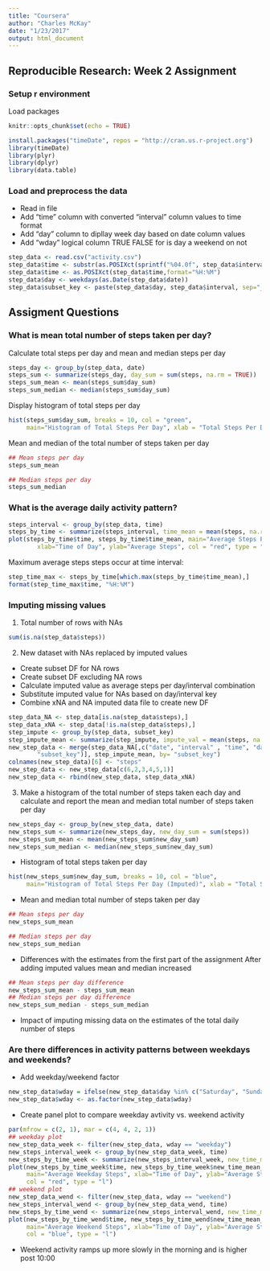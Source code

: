 ```yaml
---
title: "Coursera"
author: "Charles McKay"
date: "1/23/2017"
output: html_document
---
```


## Reproducible Research: Week 2 Assignment
### Setup r environment
Load packages

```r
knitr::opts_chunk$set(echo = TRUE)
```

```r
install.packages("timeDate", repos = "http://cran.us.r-project.org")
library(timeDate)
library(plyr)
library(dplyr)
library(data.table)
```

### Load and preprocess the data
* Read in file
* Add "time" column with converted "interval" column values to time format
* Add "day" column to dipllay week day based on date column values
* Add "wday" logical column TRUE FALSE for is day a weekend on not

```r
step_data <- read.csv("activity.csv")
step_data$time <- substr(as.POSIXct(sprintf("%04.0f", step_data$interval), format='%H%M'), 12, 16)
step_data$time <- as.POSIXct(step_data$time,format="%H:%M")
step_data$day <- weekdays(as.Date(step_data$date))
step_data$subset_key <- paste(step_data$day, step_data$interval, sep="_")
```

## Assigment Questions
### What is mean total number of steps taken per day?

Calculate total steps per day and mean and median steps per day

```r
steps_day <- group_by(step_data, date)
steps_sum <- summarize(steps_day, day_sum = sum(steps, na.rm = TRUE))
steps_sum_mean <- mean(steps_sum$day_sum)
steps_sum_median <- median(steps_sum$day_sum)
```

Display histogram of total steps per day

```r
hist(steps_sum$day_sum, breaks = 10, col = "green", 
     main="Histogram of Total Steps Per Day", xlab = "Total Steps Per Day")
```

Mean and median of the total number of steps taken per day
```r
## Mean steps per day
steps_sum_mean

## Median steps per day
steps_sum_median
```

### What is the average daily activity pattern?  
```r
steps_interval <- group_by(step_data, time)
steps_by_time <- summarize(steps_interval, time_mean = mean(steps, na.rm = TRUE))
plot(steps_by_time$time, steps_by_time$time_mean, main="Average Steps Per 5 Minute Interval",
        xlab="Time of Day", ylab="Average Steps", col = "red", type = "l")
```

Maximum average steps steps occur at time interval:
```r
step_time_max <- steps_by_time[which.max(steps_by_time$time_mean),]
format(step_time_max$time, "%H:%M")
```

### Imputing missing values
1. Total number of rows with NAs
```r
sum(is.na(step_data$steps))
```
2. New dataset with NAs replaced by imputed values
* Create subset DF for NA rows
* Create subset DF excluding NA rows
* Calculate imputed value as average steps per day/interval combination
* Substitute imputed value for NAs based on day/interval key
* Combine xNA and NA imputed data file to create new DF
```r
step_data_NA <- step_data[is.na(step_data$steps),]
step_data_xNA <- step_data[!is.na(step_data$steps),]
step_impute <- group_by(step_data, subset_key)
step_impute_mean <- summarize(step_impute, impute_val = mean(steps, na.rm = TRUE))
new_step_data <- merge(step_data_NA[,c("date", "interval" , "time", "day", 
        "subset_key")], step_impute_mean, by= "subset_key")
colnames(new_step_data)[6] <- "steps"
new_step_data <- new_step_data[c(6,2,3,4,5,1)]
new_step_data <- rbind(new_step_data, step_data_xNA)

```

3. Make a histogram of the total number of steps taken each day and
calculate and report the mean and median total number of steps taken per day
```r
new_steps_day <- group_by(new_step_data, date)
new_steps_sum <- summarize(new_steps_day, new_day_sum = sum(steps))
new_steps_sum_mean <- mean(new_steps_sum$new_day_sum)
new_steps_sum_median <- median(new_steps_sum$new_day_sum)
```
* Histogram of total steps taken per day
```r
hist(new_steps_sum$new_day_sum, breaks = 10, col = "blue", 
     main="Histogram of Total Steps Per Day (Imputed)", xlab = "Total Steps Per Day (Imputed)")
```

* Mean and median total number of steps taken per day
```r
## Mean steps per day
new_steps_sum_mean

## Median steps per day
new_steps_sum_median
```

* Differences with the estimates from the first part of the assignment 
After adding imputed values mean and median increased
```r
## Mean steps per day difference
new_steps_sum_mean - steps_sum_mean
## Median steps per day difference
new_steps_sum_median - steps_sum_median
```

* Impact of imputing missing data on the estimates of the total daily number of steps

### Are there differences in activity patterns between weekdays and weekends?
* Add weekday/weekend factor
```r
new_step_data$wday = ifelse(new_step_data$day %in% c("Saturday", "Sunday"), "weekend", "weekday")
new_step_data$wday <- as.factor(new_step_data$wday)
```
* Create panel plot to compare weekday avtivity vs. weekend activity
```r
par(mfrow = c(2, 1), mar = c(4, 4, 2, 1))
## weekday plot
new_step_data_week <- filter(new_step_data, wday == "weekday")
new_steps_interval_week <- group_by(new_step_data_week, time)
new_steps_by_time_week <- summarize(new_steps_interval_week, new_time_mean_week = mean(steps))
plot(new_steps_by_time_week$time, new_steps_by_time_week$new_time_mean_week,
     main="Average Weekday Steps", xlab="Time of Day", ylab="Average Steps", 
     col = "red", type = "l")
## weekend plot
new_step_data_wend <- filter(new_step_data, wday == "weekend")
new_steps_interval_wend <- group_by(new_step_data_wend, time)
new_steps_by_time_wend <- summarize(new_steps_interval_wend, new_time_mean_wend = mean(steps))
plot(new_steps_by_time_wend$time, new_steps_by_time_wend$new_time_mean_wend,
     main="Average Weekend Steps", xlab="Time of Day", ylab="Average Steps", 
     col = "blue", type = "l")
```

* Weekend activity ramps up more slowly in the morning and is higher post 10:00 


